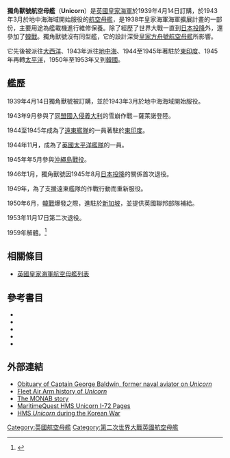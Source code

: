 {{expand|time=2011-01-29}}
{{軍艦模板
|名稱= 獨角獸號 [[File:Naval_Ensign_of_the_United_Kingdom.svg|30px]]<br />HMS Unicorn (I72)
|名稱2= 
|圖片= [[File:Unicorn-g427411.jpg|280px]]
|照片說明=於日本港口的獨角獸號
|圖片2= 
|照片說明2= 
|艦種= [[航空母艦|航空母艦]]
|艦級= 無同型艦
|製造= 
|動工= 1939年6月26日
|下水= 1941年11月20日
|服役= 1943年3月12日
|退役= {{citation_needed|1953年11月17日}}
|結局= {{citation_needed|1959年拆解}}
|除籍= 於[[法斯蘭|法斯蘭]]拆毀
|標準= 14,990噸
|滿載= 20,600噸
|長度= 200公尺
|闊度= 27.51公尺
|吃水= 7公尺（滿載）
|極速= 22節
|鍋爐= 2座蒸汽渦輪發動機<br />4座鍋爐<br />2軸
|出力= 40,000匹馬力
|續航= 
|乘員= 1000人
|裝甲= 51公釐（飛行甲板與隔間）
|艦載機= 18到22架
|裝備= 12座雙連裝[[波佛斯40公釐高射砲|40公釐防空砲]]、4座雙連裝[[QF_4吋Mk_XVI速射艦炮|102公釐砲]]、8門[[厄利孔20毫米机炮|20公釐砲]]
|其它= [[281B式雷達|281B式雷達]]
}}
'''獨角獸號航空母艦'''（'''Unicorn'''）是[[英國皇家海軍|英國皇家海軍]]於1939年4月14日訂購，於1943年3月於地中海海域開始服役的[[航空母艦|航空母艦]]，是1938年皇家海軍海軍擴展計畫的一部份，主要用途為艦載機進行維修保養。除了經歷了世界大戰一直到[[日本投降|日本投降]]外，還參加了[[韓戰|韓戰]]。獨角獸號沒有同型艦，它的設計深受[[皇家方舟號航空母艦|皇家方舟號航空母艦]]所影響。

它先後被派往[[大西洋|大西洋]]、1943年派往[[地中海|地中海]]、1944至1945年著駐於[[東印度|東印度]]、1945年再轉[[太平洋|太平洋]]，1950年至1953年又到[[韓國|韓國]]。

== 艦歷 ==
1939年4月14日獨角獸號被訂購，並於1943年3月於地中海海域開始服役。

1943年9月參與了[[同盟國入侵義大利|同盟國入侵義大利]]的雪崩作戰－薩萊諾登陸。

1944至1945年成為了[[遠東艦隊|遠東艦隊]]的一員著駐於[[東印度|東印度]]。

1944年11月，成為了[[英國太平洋艦隊|英國太平洋艦隊]]的一員。

1945年年5月參與[[沖繩島戰役|沖繩島戰役]]。

1946年1月，獨角獸號因1945年8月[[日本投降|日本投降]]的關係首次退役。

1949年，為了支援遠東艦隊的作戰行動而重新服役。

1950年6月，[[韓戰|韓戰]]爆發之際，進駐於[[新加坡|新加坡]]，並提供英國聯邦部隊補給。

1953年11月17日第二次退役。

1959年解體。<ref>{{Cite web|title=HMS Unicorn (I72) Maintenance Aircraft Carrier|url=https://www.militaryfactory.com/ships/detail.asp?ship_id=hms-unicorn-maintenance-aircraft-carrier-united-kingdom|accessdate=2020-03-15|work=www.militaryfactory.com|language=en-US|archive-date=2017-06-15|archive-url=https://web.archive.org/web/20170615094928/http://www.militaryfactory.com/ships/detail.asp?ship_id=hms-unicorn-maintenance-aircraft-carrier-united-kingdom|dead-url=no}}</ref>
== 相關條目 ==
*[[英國皇家海軍航空母艦列表|英國皇家海軍航空母艦列表]]

==參考書目==
*{{cite web | last=Mason | first=Lt Cdr Geoffrey B | title=HMS UNICORN - Aircraft Maintenance/Light Fleet Aircraft Carrier | work=SERVICE HISTORIES of ROYAL NAVY WARSHIPS in WORLD WAR 2 | year=2001 | url=http://www.naval-history.net/xGM-Chrono-04CV-Unicorn.htm | accessdate=2 March 2010 | archive-date=2021-01-22 | archive-url=https://web.archive.org/web/20210122182356/http://www.naval-history.net/xGM-Chrono-04CV-Unicorn.htm | dead-url=no }}
* {{cite web | last= | first= | title=HMS UNICORN - Light Fleet Carrier | publisher=[[Fleet_Air_Arm_Archive|Fleet Air Arm Archive]] | date=2000–2001 | url=http://www.fleetairarmarchive.net/Ships/Unicorn.html | accessdate=2 March 2010 | deadurl=yes | archiveurl=https://web.archive.org/web/20100619120139/http://fleetairarmarchive.net/Ships/Unicorn.html | archivedate=2010年6月19日 | df= }}
* {{cite web | last= | first= | title=Captain George Baldwin | publisher=[[Daily_Telegraph|Daily Telegraph]] | date=17 Dec 2005 | url=http://www.telegraph.co.uk/news/obituaries/1505648/Captain-George-Baldwin.html | accessdate=2 March 2010 | archive-date=2019-12-22 | archive-url=https://web.archive.org/web/20191222100312/https://www.telegraph.co.uk/news/obituaries/1505648/Captain-George-Baldwin.html | dead-url=no }}
* {{cite web | last= | first= | title=United Nations and Republic of Korea Forces - British and Commonwealth Forces - Ships | publisher=[[United_States_Department_of_the_Navy|United States Department of the Navy]] - [[Naval_Historical_Center|Naval Historical Center]] | date=17 Jan 2004 | url=http://www.history.navy.mil/photos/events/kowar/un-rok/uk-s.htm | accessdate=3 March 2010 | archive-date=2011-10-25 | archive-url=https://web.archive.org/web/20111025081452/http://www.history.navy.mil/photos/events/kowar/un-rok/uk-s.htm | dead-url=no }}
* {{cite web | last=Paul | first=James | title=HMS Unicorn | work=Britain's Small Wars | publisher= | year=2008 | url=http://www.britains-smallwars.com/carriers/Unicorn.html | accessdate=4 March 2010 | deadurl=yes | archiveurl=https://web.archive.org/web/20100228133158/http://www.britains-smallwars.com/carriers/Unicorn.html | archivedate=2010年2月28日 }}

==外部連結==
*[http://telegraph.co.uk/news/main.jhtml?xml=/news/2005/12/17/db1702.xml&sSheet=/portal/2005/12/17/ixportal.html Obituary of Captain George Baldwin, former naval aviator on ''Unicorn''] {{Webarchive|url=https://archive.today/20130114055135/http://telegraph.co.uk/news/main.jhtml?xml=/news/2005/12/17/db1702.xml&sSheet=/portal/2005/12/17/ixportal.html |date=2013-01-14 }}
*[https://web.archive.org/web/20100619120139/http://fleetairarmarchive.net/Ships/Unicorn.html Fleet Air Arm history of ''Unicorn'']
*[https://archive.is/20120720192453/http://www.btinternet.com/~faahistoryweb/index.htm The MONAB story]
*[http://www.maritimequest.com/warship_directory/great_britain/pages/aircraft_carriers/hms_unicorn_d72.htm MaritimeQuest HMS Unicorn I-72 Pages] {{Wayback|url=http://www.maritimequest.com/warship_directory/great_britain/pages/aircraft_carriers/hms_unicorn_d72.htm |date=20190906223756 }}
* [https://web.archive.org/web/20100228133158/http://www.britains-smallwars.com/carriers/Unicorn.html HMS ''Unicorn'' during the Korean War]

{{二戰英國海軍艦船}}
{{英國海軍航空母艦}}

{{DEFAULTSORT:Unicorn (I72)}}
[[Category:英國航空母艦|Category:英國航空母艦]]
[[Category:第二次世界大戰英國航空母艦|Category:第二次世界大戰英國航空母艦]]